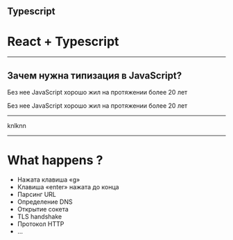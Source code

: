 

<Head>
  <title>Typescript</title>
</Head>

## Typescript
# React + Typescript <br />

---

## Зачем нужна типизация в JavaScript?
<div>
<Appear>
  <p>Без нее JavaScript хорошо жил на протяжении более 20 лет</p>
  <p>Без нее JavaScript хорошо жил на протяжении более 20 лет</p>
</Appear>
</div>

---

knlknn

---

# What happens ?

<ul>
  <Appear>
    <li>Нажата клавиша «g»</li>
    <li>Клавиша «enter» нажата до конца</li>
    <li>Парсинг URL</li>
    <li>Определение DNS</li>
    <li>Открытие сокета</li>
    <li>TLS handshake</li>
    <li>Протокол HTTP</li>
    <li>...</li>
  </Appear>
</ul>

